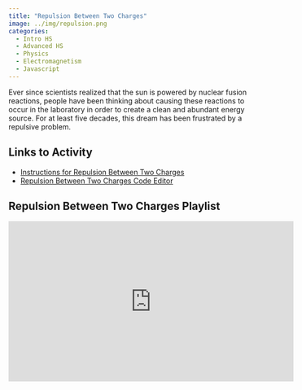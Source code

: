 ```yaml
---
title: "Repulsion Between Two Charges"
image: ../img/repulsion.png
categories:
  - Intro HS
  - Advanced HS
  - Physics
  - Electromagnetism
  - Javascript
---
```


Ever since scientists realized that the sun is powered by nuclear fusion reactions, people have been thinking about causing these reactions to occur in the laboratory in order to create a clean and abundant energy source. For at least five decades, this dream has been frustrated by a repulsive problem.

## Links to Activity
* [Instructions for Repulsion Between Two Charges](https://www.asc.ohio-state.edu/orban.14/physics_coding/repulsion.html)
* [Repulsion Between Two Charges Code Editor](https://editor.p5js.org/ChrisOrban/sketches/rJWaPwckz)

## Repulsion Between Two Charges Playlist

<iframe width="560" height="315" src="https://www.youtube.com/embed/videoseries?si=iXXVXwEzBX-69gxH&amp;list=PLISRe8GegO8Rs0kSf2VgOqZSMZxisGX6_" title="YouTube video player" frameborder="0" allow="accelerometer; autoplay; clipboard-write; encrypted-media; gyroscope; picture-in-picture; web-share" referrerpolicy="strict-origin-when-cross-origin" allowfullscreen></iframe>